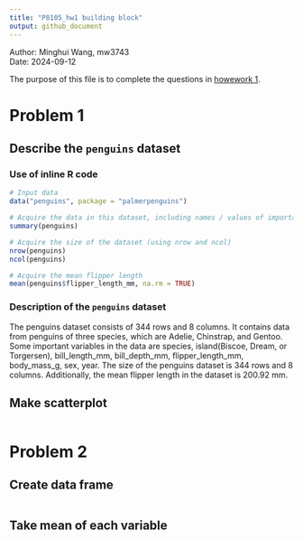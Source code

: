 ```yaml
---
title: "P8105_hw1 building block"
output: github_document
---
```

Author: Minghui Wang, mw3743<br>
Date: 2024-09-12

The purpose of this file is to complete the questions in [howework 1](https://p8105.com/homework_1.html).

# Problem 1
## Describe the `penguins` dataset
### Use of inline R code
```r
# Input data
data("penguins", package = "palmerpenguins")

# Acquire the data in this dataset, including names / values of important variables
summary(penguins)

# Acquire the size of the dataset (using nrow and ncol)
nrow(penguins)
ncol(penguins)

# Acquire the mean flipper length
mean(penguins$flipper_length_mm, na.rm = TRUE)
```
### Description of the `penguins` dataset
The penguins dataset consists of 344 rows and 8 columns. It contains data from penguins of three species, which are Adelie, Chinstrap, and Gentoo. Some important variables in the data are species, island(Biscoe, Dream, or Torgersen), bill_length_mm, bill_depth_mm, flipper_length_mm, body_mass_g, sex, year. The size of the penguins dataset is 344 rows and 8 columns. Additionally, the mean flipper length in the dataset is 200.92 mm.

## Make scatterplot 
```r

```
# Problem 2
## Create data frame
```r

```
## Take mean of each variable
```r

```